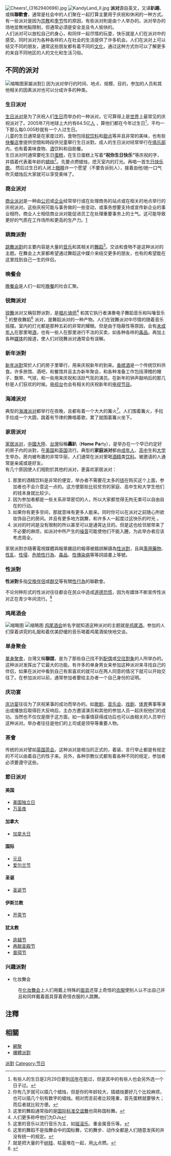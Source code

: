 {{NoteTA
|1=zh-sg:家居派对;zh-cn:家居派对;zh-tw:轟趴;
}}
[[File:Cheers!_(3162940696).jpg|thumb]]
[[File:KandyLand_II.jpg|thumb]]
'''派对'''源自英文{{lang|en|'''party'''}}，又译'''趴踢'''、或稱'''聯歡會'''，通常是社会中的人们聚在一起打算主要用于庆祝和休闲的一种方式。有一些派对是因为[[宗教|宗教]]和[[季节|季节]]性的原因，有些派对則是由个人举办的。派对举办的场地並無地點限制，但通常必須是安全並且令人愉快的。
<br />人们派对可以放松自己的身心，和同伴一起尽情的玩耍，快乐就是人们在派对中的感受。同时派对为各种各样的人在社会的生活提供了许多机会。人们在派对上可以结交不同的朋友，通常这些朋友都有着不同的[[文化|文化]]，通过这种方式你可以了解更多的来自不同地区的人的文化和生活习俗。

== 不同的派对 ==
[[File:US_Navy_020427-N-2732L-001_Norfolk,_VA_-_Azalea_Festival.jpg|缩略图]]家屬派對]]
因为派对举行的时间、地点、规模、目的，参加的人员和其他相关的因素派对也可以分成许多的种类。
=== 生日派对 ===
[[生日派对|生日派对]]是为了庆祝人们[[生日|生日]]而举办的一种派对。它可算得上是[[世界|世界]]上最常见的庆祝派对了。2005年7月地球上大约有64.5亿[[人|人]] ，算他们都在今年过生日<ref>有些人的生日是2月29日要到[[闰年|闰年]]在能过，但是其中的有些人也会另外选一个日子过。</ref>，平均一下那么每0.005秒就有一个人过生日。
<br />儿童的生日通常是在家度过的，食物包括[[软饮料|软饮料]]和[[甜点|甜点]]等并且非常的美味，也有些[[快餐店|快餐店]]會提供空間和時段供兒童舉行生日派對。成人的生日派对经常举行在[[俱乐部|俱乐部]]内，也有着美味食物、[[酒|酒]]饮料和自助餐。
<br />生日派对时通常要吃生日[[蛋糕|蛋糕]]，在生日蛋糕上写着'''“祝你生日快乐” '''等庆祝的字，并插着代表着年龄的[[蜡烛|蜡烛]]<ref>你有几岁就可以插几个蜡烛，但是你的年龄较大，插蜡烛要好几个比较麻烦，也可以插几个刻有数字的蜡烛。相对而言前者比较隆重，首先蛋糕就要够大；而后者就比较方便。</ref>。先要点燃蜡烛，熄灭室内的灯光。再唱一首[[祝你生日快樂|生日快乐歌]]。
然后过生日的人闭上[[眼睛|眼睛]]许一个愿望（不要告诉别人），接着由他/她一口气吹灭蜡烛后大家就可以享受美味了。

=== 商业派对 ===
[[商业派对|商业派对]]是一种由[[公司|公司]]或[[企业|企业]]经常举行或在处理商务的站点或在相关的地点举行的庆祝派对。这些庆祝可能与事务做的一些变动，或事务想要支持或宣传新企业的事业相符。商业人士相信商业派对能促进员工在处理重要事务上的士气。这可能导致更好的气质在工作场所和更高的生产力。[https://web.archive.org/web/20060724203652/http://www.nationalseminarstraining.com/Articles/Category/Office_Politics/OFFPARTIES/index.html]

=== 跳舞派對 ===
[[跳舞派對|跳舞派對]]的主要内容是大量的[[音乐|音乐]]和其相关的[[舞蹈|舞蹈]]<ref>这里的舞蹈通常指的是[[国际标准交谊舞|国际标准交谊舞]]也简称国标舞。</ref>。交谈和食物不是这种派对的主题。在舞会上大家都希望通过舞蹈这中媒介来结交更多的朋友，也有的希望能在这里找到自己一生的伴侣。

=== 晚餐会 ===
[[晚餐会|晚餐会]]是人们一起吃[[晚餐|晚餐]]的社会汇聚。

===锐舞派对===
[[锐舞|锐舞]]派对又稱狂野派對，是[[唱片骑师|唱片骑师]]<ref>人们更多称呼他们为DJs</ref> 和其它执行者演奏电子舞蹈音乐和叫嚷音乐<ref>这里的音乐以流行音乐为主，如[[摇滚乐|摇滚乐]]、重金属音乐等。</ref> 的整夜舞蹈<ref>这里的舞蹈不是指舞会中的国标舞，它的舞步、动作全都是人们随意发挥的并没有统一的规定。</ref> 派对，是舞蹈派对的一种产物。人们在锐舞派对中尽情的随着音乐摇摆。室内的灯光都是那种五彩的非常的耀眼。但是由于隐蔽性等原因，会有[[未成年人|未成年人]]在那里喝[[酒|酒]]，也有一些人在那里进行不法的买卖，如各种各样的[[毒品|毒品]]。再加上各种[[媒体|媒体]]的报道，使人们对锐舞派对通常会有误解。

=== 新年派對===
[[新年派對|新年派對]]常於人们的房子里舉行，用来庆祝新年的到来。[[香槟酒|香槟酒]]是一个传统饮料供食。许多旅馆、酒吧，和餐馆并且主办新年聚会，和各种准备工作包括滑稽的帽子、飘带、气球，和一些用来庆祝和活跃气氛的演员。在新年的钟声敲响后的那几秒是人们狂欢的时候。[[电视台|电视台]]也会有相关的庆祝新年的[[电视节目|电视节目]]。

=== 海滩派对 ===
典型的[[海滩派对|海滩派对]]都举行在夜晚，且都有着一个大大的篝火<ref>就是把大量的干[[树枝|树枝]]、枯[[草|草]]堆在一起，用[[火|火]]点燃。</ref>。人们围着篝火，手拉手拉成一个大圆，跳着有节律的舞唱着歌，累了就围着篝火坐下。

=== 家居派对 ===
{{main|家居派对}}
[[家居派对|家居派对]]，[[中國大陸|中國大陸]]、[[台灣|台灣]]俗稱'''轟趴'''（'''Home''' '''Pa'''rty），是举办在一个早已约定好的房子内的派對，在[[美国|美国]]和[[英国|英国]]流行。典型的'''家庭派对'''都由[[成年人|成年人]]、[[高中|高中]]生和[[大学|大学]]生举办。房内被布置的非常华丽，人们通常在派对里喝[[酒精|酒精]]类[[饮料|饮料]]。被邀请的人通常是亲戚或是好友。
<br/>有几个原因使人们相對於其他的派对，更喜欢家居派对：
#那里的酒精饮料是非常的便宜，举办者不需要花太多的[[钱|钱]]在购买这个上面，参加者也不会介意这一点的。这方便那些比较贫穷的家庭、高中生和大学生他们的钱本身就比较少。
#因为参加者都是一些关系非常密切的人，所以大家都觉得无拘无束可以自由自在的行动。
#如果你有更多空间，那就意味有更多人能来。同时你可以在派对之前随心所欲妆饰自己的房间。并且有更多地方跳舞，和许多人一起度过这快乐的时光 。
#派对的时间是没有限制的所以甚至可以是通宵达旦的。但是这也给邻居带来了不必要的麻烦，如派对中所产生的[[噪音|噪音]]可能使他们不能入[[睡觉|睡]]，为此举办者应该考虑周全。

家居派對亦隨著電視媒體與報章雜誌的報導被錯誤解讀為[[性派對|性派對]]，且與[[濫用藥物|濫用藥物]]、[[性乱|性乱]]、[[性侵|性侵]]、[[危險性行為|危險性行為]]、[[毒品|毒品]]、[[性傳染病|性傳染病]]等等詞語畫上等號。

===性派對===
{{main|性派對}}
'''性派對'''多指[[交換配偶|交換伴侶]]或[[群交|群交]]等有關[[人类性行为|性行為]]的聯歡會。

不论何种形式的性派对往往都会在民众中造成[[道德恐慌|道德恐慌]]，因为有媒体不断宣传性派对正在青少年间流行。<ref>{{cite news|url=http://www.independent.ie/lifestyle/independent-woman/love-sex/is-your-teen-sending-you-secret-sex-sgnals-2235874.html|title=Is your teen sending secret sex signals?|last=Daly|first=Susan|date=Jun 26, 2010|work=[[Irish_Independent|Irish Independent]]|accessdate=16 November 2010|archive-date=2010-11-01|archive-url=https://web.archive.org/web/20101101163924/http://www.independent.ie/lifestyle/independent-woman/love-sex/is-your-teen-sending-you-secret-sex-sgnals-2235874.html|dead-url=no}}</ref>

=== 鸡尾酒会 ===
[[File:Hide_and_Seek._A_young_couple_hide_behind_a_screen_Wellcome_V0039154.jpg|缩略图]]
[[File:Iparty_Store.jpg|缩略图]]
[[鸡尾酒会|鸡尾酒会]]听名字就知道这种派对的主题就是[[鸡尾酒|鸡尾酒]]。参加的人们穿着讲究的礼服和着优美舒缓的音乐喝着鸡尾酒愉快地交谈。

=== 单身聚会===
[[單身聚會|單身聚會]]，台灣又稱'''聯誼'''，是为了那些自己找不到[[配偶|配偶]]或[[戀人|交往對象]]的人所举办的。这种派对发挥出了它最大的功能。有许多的单身男女来参加这种派对来寻找自己的伴侣，如果在派对中看到自己有索喜欢的就可以在两人同意的情况下就可以开始交往了。在参加派对以前，通常参加者要给主办者一个自己身份的证明。

=== 庆功宴===
[[庆功宴|庆功宴]]往往为了庆祝某事的成功而举办的。如[[歌剧|歌剧]]、[[音乐会|音乐会]]、[[戏剧|戏剧]]、[[体育|体育]]赛事等演出或播放后取得巨大反响后，主办方邀请演员和其他的参加人员一起庆祝他们的成功。当然也不仅仅是限于这方面，如一些事情获得成功后也可以由相关的人员举行这种派对。举办者往往是他们的上司或是领导等重要人物。

=== 茶會 ===
传统的派对譬如[[英国|英国]][[茶会|茶会]]。这种派对是相当的正式的，着装、言行举止都是有规定的不可以由着自己的性子来。另外，各种宗教仪式都有着各种不同的规定，参加者必须要遵守这些。

===節日派对===
====美国====
*[[美国独立日|美国独立日]]
*[[万圣夜|万圣夜]]
====加拿大====
*[[加拿大日|加拿大日]]
====国际====
*[[元旦|元旦]]
*[[爱尔兰节|爱尔兰节]]
====圣诞====
*[[圣诞节|圣诞节]]
====伊斯兰教====
*[[开斋节|开斋节]]
====犹太教====
*[[逾越节|逾越节]]
*[[再献圣殿节|再献圣殿节]]
*[[普珥节|普珥节]]

===兴趣派對===
*化妆舞会
:在[[化妆舞会|化妆舞会]]上人们用戴上特殊的[[面具|面具]]还穿上奇怪的[[衣服|衣服]]使别人认不出自己并且和同样戴着面具穿着奇怪衣服的人跳舞。

==注釋==
<references />

==相關==
{{commonscat|Parties}}
*[[網聚|網聚]]
*[[裸體派對|裸體派對]]
{{Authority control}}
[[Category:派對|]]
[[Category:节日|Category:节日]]